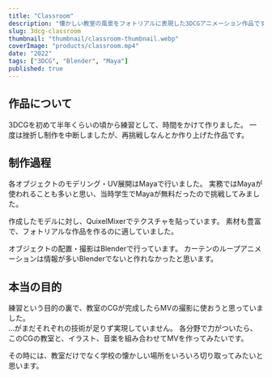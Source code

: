 ```yaml
---
title: "Classroom"
description: "懐かしい教室の風景をフォトリアルに表現した3DCGアニメーション作品です。"
slug: 3dcg-classroom
thumbnail: "thumbnail/classroom-thumbnail.webp"
coverImage: "products/classroom.mp4"
date: "2022"
tags: ["3DCG", "Blender", "Maya"]
published: true
---
```


## 作品について
3DCGを初めて半年くらいの頃から練習として、時間をかけて作りました。
一度は挫折し制作を中断しましたが、再挑戦しなんとか作り上げた作品です。

## 制作過程
各オブジェクトのモデリング・UV展開はMayaで行いました。
実務ではMayaが使われることも多いと思い、当時学生でMayaが無料だったので挑戦してみました。

作成したモデルに対し、QuixelMixerでテクスチャを貼っています。
素材も豊富で、フォトリアルな作品を作るのに適していました。

オブジェクトの配置・撮影はBlenderで行っています。
カーテンのループアニメーションは情報が多いBlenderでないと作れなかったと思います。

## 本当の目的
練習という目的の裏で、教室のCGが完成したらMVの撮影に使おうと思っていました。\
...がまだそれぞれの技術が足りず実現していません。
各分野で力がついたら、このCGの教室と、イラスト、音楽を組み合わせてMVを作ってみたいです。

その時には、教室だけでなく学校の懐かしい場所をいろいろ切り取ってみたいと思います。